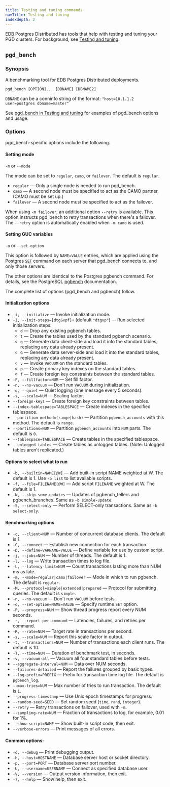 ```yaml
---
title: Testing and tuning commands
navTitle: Testing and tuning
indexdepth: 2
---
```


EDB Postgres Distributed has tools that help with testing and tuning your PGD clusters. For background, see [Testing and tuning](../testingandtuning).


## `pgd_bench`

### Synopsis

A benchmarking tool for EDB Postgres Distributed deployments.

```shell
pgd_bench [OPTION]... [DBNAME] [DBNAME2]
```

`DBNAME` can be a conninfo string of the format:
  `"host=10.1.1.2 user=postgres dbname=master"`

See [pgd_bench in Testing and tuning](../testingandtuning#pgd_bench) for examples
of pgd_bench options and usage.

### Options

pgd_bench-specific options include the following.

#### Setting mode

`-m` or `--mode`

The mode can be set to `regular`, `camo`, or `failover`. The default is `regular`.

* `regular` &mdash; Only a single node is needed to run pgd_bench.
* `camo` &mdash; A second node must be specified to act as the CAMO partner. (CAMO must be set up.)
* `failover` &mdash; A second node must be specified to act as the failover.

When using `-m failover`, an additional option `--retry` is available. This option
instructs pgd_bench to retry transactions when there's a failover. The `--retry` 
option is automatically enabled when `-m camo` is used.

#### Setting GUC variables

 `-o` or `--set-option`
 
This option is followed by `NAME=VALUE` entries, which are applied using the 
Postgres [`SET`](https://www.postgresql.org/docs/current/sql-set.html) command on each server that pgd_bench connects to, and only those servers. 

The other options are identical to the Postgres pgbench command. For
details, see the PostgreSQL 
[pgbench](https://www.postgresql.org/docs/current/pgbench.html) documentation.

The complete list of options (pgd_bench and pgbench) follow.

#### Initialization options
-   `-i, --initialize`  &mdash; Invoke initialization mode.
-   `-I, --init-steps=[dtgGvpf]+` (default `"dtgvp"`)  &mdash; Run selected initialization steps.
    -   `d`  &mdash; Drop any existing pgbench tables.
    -   `t`  &mdash; Create the tables used by the standard pgbench scenario.
    -   `g`  &mdash; Generate data client-side and load it into the standard tables, replacing any data already present.
    -   `G`  &mdash; Generate data server-side and load it into the standard tables, replacing any data already present.
    -   `v`  &mdash; Invoke `VACUUM` on the standard tables.
    -   `p`  &mdash; Create primary key indexes on the standard tables.
    -   `f`  &mdash; Create foreign key constraints between the standard tables.
-   `-F, --fillfactor=NUM` &mdash; Set fill factor.
-   `-n, --no-vacuum` &mdash; Don't run `VACUUM` during initialization.
-   `-q, --quiet` &mdash; Quiet logging (one message every 5 seconds).
-   `-s, --scale=NUM` &mdash; Scaling factor.
-   `--foreign-keys` &mdash; Create foreign key constraints between tables.
-   `--index-tablespace=TABLESPACE` &mdash; Create indexes in the specified tablespace.
-   `--partition-method=(range|hash)` &mdash; Partition `pgbench_accounts` with this method. The default is `range`.
-   `--partitions=NUM` &mdash; Partition `pgbench_accounts` into `NUM` parts. The default is `0`.
-   `--tablespace=TABLESPACE` &mdash; Create tables in the specified tablespace.
-   `--unlogged-tables` &mdash; Create tables as unlogged tables. (Note: Unlogged tables aren't replicated.)

#### Options to select what to run
-   `-b, --builtin=NAME[@W]` &mdash; Add built-in script NAME weighted at W. The default is 1. Use `-b list` to list available scripts.
-   `-f, --file=FILENAME[@W]` &mdash; Add script `FILENAME` weighted at W. The default is 1.
-   `-N, --skip-some-updates` &mdash;  Updates of pgbench_tellers and pgbench_branches. Same as `-b simple-update`.
-   `-S, --select-only` &mdash; Perform SELECT-only transactions. Same as `-b select-only`.

#### Benchmarking options
-   `-c, --client=NUM` &mdash; Number of concurrent database clients. The default is 1.
-   `-C, --connect` &mdash; Establish new connection for each transaction.
-   `-D, --define=VARNAME=VALUE` &mdash; Define variable for use by custom script.
-   `-j, --jobs=NUM` &mdash; Number of threads. The default is 1.
-   `-l, --log` &mdash; Write transaction times to log file.
-   `-L, --latency-limit=NUM` &mdash; Count transactions lasting more than NUM ms as late.
-   `-m, --mode=regular|camo|failover` &mdash; Mode in which to run pgbench. The default is `regular`.
-   `-M, --protocol=simple|extended|prepared` &mdash; Protocol for submitting queries. The default is `simple`.
-   `-n, --no-vacuum` &mdash; Don't run `VACUUM` before tests.
-   `-o, --set-option=NAME=VALUE` &mdash; Specify runtime `SET` option.
-   `-P, --progress=NUM`  &mdash; Show thread progress report every NUM seconds.
-   `-r, --report-per-command`  &mdash; Latencies, failures, and retries per command.
-   `-R, --rate=NUM` &mdash; Target rate in transactions per second.
-   `-s, --scale=NUM` &mdash; Report this scale factor in output.
-   `-t, --transactions=NUM` &mdash; Number of transactions each client runs. The default is 10.
-   `-T, --time=NUM` &mdash; Duration of benchmark test, in seconds.
-   `-v, --vacuum-all` &mdash; Vacuum all four standard tables before tests.
-   `--aggregate-interval=NUM` &mdash; Data over NUM seconds.
-   `--failures-detailed` &mdash; Report the failures grouped by basic types.
-   `--log-prefix=PREFIX` &mdash; Prefix for transaction time log file. The default is `pgbench_log`.
-   `--max-tries=NUM` &mdash; Max number of tries to run transaction. The default is `1`.
-   `--progress-timestamp` &mdash; Use Unix epoch timestamps for progress.
-   `--random-seed=SEED` &mdash; Set random seed (`time`, `rand`, `integer`).
-   `--retry` &mdash; Retry transactions on failover, used with `-m`.
-   `--sampling-rate=NUM` &mdash; Fraction of transactions to log, for example, 0.01 for 1%.
-   `--show-script=NAME` &mdash; Show built-in script code, then exit.
-   `--verbose-errors` &mdash; Print messages of all errors.

#### Common options:
-   `-d, --debug` &mdash; Print debugging output.
-   `-h, --host=HOSTNAME` &mdash; Database server host or socket directory.
-   `-p, --port=PORT` &mdash; Database server port number.
-   `-U, --username=USERNAME` &mdash; Connect as specified database user.
-   `-V, --version` &mdash; Output version information, then exit.
-   `-?, --help` &mdash; Show help, then exit.
